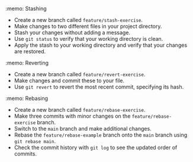 :memo: Stashing

- Create a new branch called `feature/stash-exercise`.
- Make changes to two different files in your project directory.
- Stash your changes without adding a message.
- Use `git status` to verify that your working directory is clean.
- Apply the stash to your working directory and verify that your changes are restored.

:memo: Reverting

- Create a new branch called `feature/revert-exercise`.
- Make changes and commit these to your file.
- Use `git revert` to revert the most recent commit, specifying its hash.

:memo: Rebasing

- Create a new branch called `feature/rebase-exercise`.
- Make three commits with minor changes on the `feature/rebase-exercise` branch.
- Switch to the `main` branch and make additional changes.
- Rebase the `feature/rebase-example` branch onto the `main` branch using `git rebase main`.
- Check the commit history with `git log` to see the updated order of commits.
